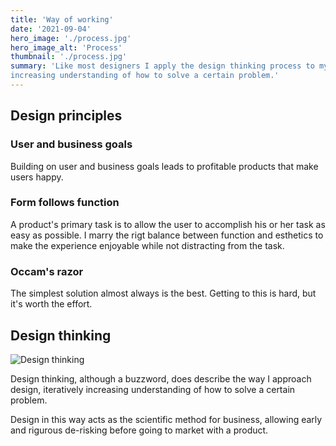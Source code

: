 ```yaml
---
title: 'Way of working'
date: '2021-09-04'
hero_image: './process.jpg'
hero_image_alt: 'Process'
thumbnail: './process.jpg'
summary: 'Like most designers I apply the design thinking process to my work, iteratively
increasing understanding of how to solve a certain problem.'
---
```


## Design principles

### User and business goals

Building on user and business goals leads to profitable products that make users
happy.

### Form follows function

A product's primary task is to allow the user to accomplish his or her task as
easy as possible. I marry the rigt balance between function and esthetics to
make the experience enjoyable while not distracting from the task.

### Occam's razor

The simplest solution almost always is the best. Getting to this is hard, but
it's worth the effort.

## Design thinking

![Design thinking](./design-thinking.png)

Design thinking, although a buzzword, does describe the way I approach design,
iteratively increasing understanding of how to solve a certain problem.

Design in this way acts as the scientific method for business, allowing early
and rigurous de-risking before going to market with a product.
